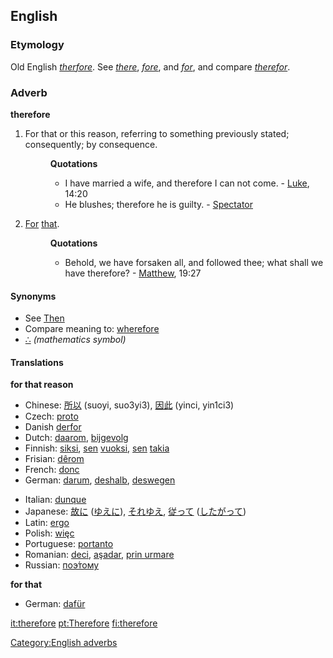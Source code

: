 ==English==

===Etymology===
Old English ''[[therfore]]''. See ''[[there]]'', ''[[fore]]'', and ''[[for]]'', and compare ''[[therefor]]''.

===Adverb===
'''therefore'''

# For that or this reason, referring to something previously stated; consequently; by consequence.
#:'''Quotations'''
#:*I have married a wife, and therefore I can not come. - [[Luke]], 14:20
#:*He blushes; therefore he is guilty. - [[Spectator]]
#[[for|For]] [[that]].
#:'''Quotations'''
#:*Behold, we have forsaken all, and followed thee; what shall we have therefore? - [[Matthew]], 19:27

====Synonyms====
*See [[Then]]
*Compare meaning to: [[wherefore]]
*[[∴]] ''(mathematics symbol)''

====Translations====
'''for that reason'''
{{top}}
*Chinese: [[所以]] (suoyi, suo3yi3), [[因此]] (yinci, yin1ci3)
*Czech: [[proto]]
*Danish [[derfor]]
*Dutch: [[daarom]], [[bijgevolg]]
*Finnish: [[siksi]], [[se#Finnish|sen]] [[vuoksi]], [[se#Finnish|sen]] [[takia]]
*Frisian: [[dêrom]]
*French: [[donc]]
*German: [[darum]], [[deshalb]], [[deswegen]]
{{mid}}
*Italian: [[dunque]]
*Japanese: [[故に]] ([[ゆえに]]), [[それゆえ]], [[従って]] ([[したがって]])
*Latin: [[ergo]]
*Polish: [[więc]]
*Portuguese: [[portanto]]
*Romanian: [[deci]], [[aşadar]], [[prin urmare]]
*Russian: [[поэтому|поэ́тому]]
{{bottom}}

'''for that'''
{{top}}
*German: [[dafür]]
{{mid}}
{{bottom}}

[[Category:English adverbs]]
[[it:therefore]]
[[pt:Therefore]]
[[fi:therefore]]